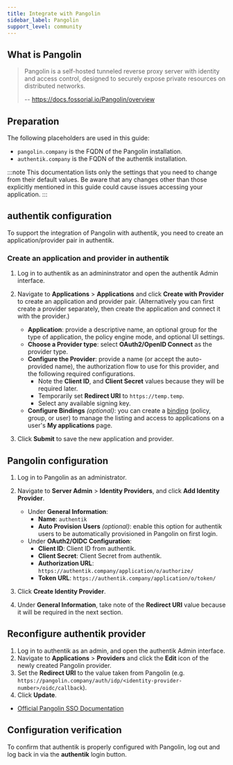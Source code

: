 ```yaml
---
title: Integrate with Pangolin
sidebar_label: Pangolin
support_level: community
---
```


## What is Pangolin

> Pangolin is a self-hosted tunneled reverse proxy server with identity and access control, designed to securely expose private resources on distributed networks.
>
> -- https://docs.fossorial.io/Pangolin/overview

## Preparation

The following placeholders are used in this guide:

- `pangolin.company` is the FQDN of the Pangolin installation.
- `authentik.company` is the FQDN of the authentik installation.

:::note
This documentation lists only the settings that you need to change from their default values. Be aware that any changes other than those explicitly mentioned in this guide could cause issues accessing your application.
:::

## authentik configuration

To support the integration of Pangolin with authentik, you need to create an application/provider pair in authentik.

### Create an application and provider in authentik

1. Log in to authentik as an admininstrator and open the authentik Admin interface.
2. Navigate to **Applications** > **Applications** and click **Create with Provider** to create an application and provider pair. (Alternatively you can first create a provider separately, then create the application and connect it with the provider.)

    - **Application**: provide a descriptive name, an optional group for the type of application, the policy engine mode, and optional UI settings.
    - **Choose a Provider type**: select **OAuth2/OpenID Connect** as the provider type.
    - **Configure the Provider**: provide a name (or accept the auto-provided name), the authorization flow to use for this provider, and the following required configurations.
        - Note the **Client ID**, and **Client Secret** values because they will be required later.
        - Temporarily set **Redirect URI** to `https://temp.temp`.
        - Select any available signing key.
    - **Configure Bindings** _(optional)_: you can create a [binding](/docs/add-secure-apps/flows-stages/bindings/) (policy, group, or user) to manage the listing and access to applications on a user's **My applications** page.

3. Click **Submit** to save the new application and provider.

## Pangolin configuration

1. Log in to Pangolin as an administrator.
2. Navigate to **Server Admin** > **Identity Providers**, and click **Add Identity Provider**.

    - Under **General Information**:
        - **Name**: `authentik`
        - **Auto Provision Users** _(optional)_: enable this option for authentik users to be automatically provisioned in Pangolin on first login.
    - Under **OAuth2/OIDC Configuration**:
        - **Client ID**: Client ID from authentik.
        - **Client Secret**: Client Secret from authentik.
        - **Authorization URL**: `https://authentik.company/application/o/authorize/`
        - **Token URL**: `https://authentik.company/application/o/token/`

3. Click **Create Identity Provider**.
4. Under **General Information**, take note of the **Redirect URI** value because it will be required in the next section.

## Reconfigure authentik provider

1. Log in to authentik as an admin, and open the authentik Admin interface.
2. Navigate to **Applications** > **Providers** and click the **Edit** icon of the newly created Pangolin provider.
3. Set the **Redirect URI** to the value taken from Pangolin (e.g. `https://pangolin.company/auth/idp/<identity-provider-number>/oidc/callback`).
4. Click **Update**.


- [Official Pangolin SSO Documentation](https://docs.fossorial.io/Pangolin/Identity%20Providers/configuring-identity-providers)

## Configuration verification

To confirm that authentik is properly configured with Pangolin, log out and log back in via the **authentik** login button.
